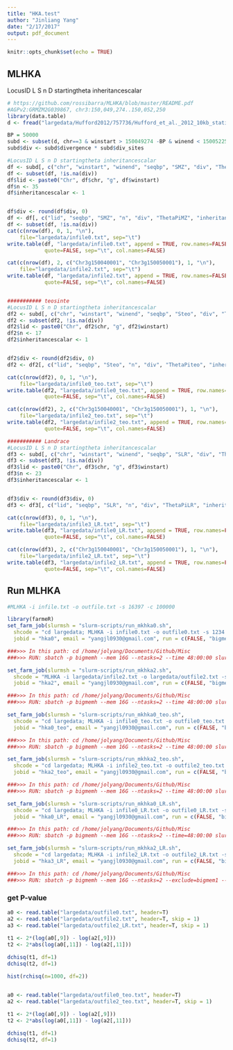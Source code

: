 ```yaml
---
title: "HKA.test"
author: "Jinliang Yang"
date: "2/17/2017"
output: pdf_document
---
```


```r
knitr::opts_chunk$set(echo = TRUE)
```



## MLHKA
LocusID L S n D startingtheta inheritancescalar

```r
# https://github.com/rossibarra/MLHKA/blob/master/README.pdf
#AGPv2:GRMZM2G039867, chr3:150,049,274..150,052,250
library(data.table)
d <- fread("largedata/Hufford2012/757736/Hufford_et_al._2012_10kb_statistics.txt", data.table=FALSE)

BP = 50000
subd <- subset(d, chr==3 & winstart > 150049274 -BP & winend < 150052250 + BP)
subd$div <- subd$divergence * subd$div_sites

#LocusID L S n D startingtheta inheritancescalar
df <- subd[, c("chr", "winstart", "winend", "seqbp", "SMZ", "div", "ThetaPiMZ")]
df <- subset(df, !is.na(div))
df$lid <- paste0("Chr", df$chr, "g", df$winstart)
df$n <- 35
df$inheritancescalar <- 1


df$div <- round(df$div, 0)
df <- df[, c("lid", "seqbp", "SMZ", "n", "div", "ThetaPiMZ", "inheritancescalar")]
df <- subset(df, !is.na(div))
cat(c(nrow(df), 0, 1, "\n"), 
    file="largedata/infile0.txt", sep="\t")
write.table(df, "largedata/infile0.txt", append = TRUE, row.names=FALSE, 
            quote=FALSE, sep="\t", col.names=FALSE)

cat(c(nrow(df), 2, c("Chr3g150040001", "Chr3g150050001"), 1, "\n"), 
    file="largedata/infile2.txt", sep="\t")
write.table(df, "largedata/infile2.txt", append = TRUE, row.names=FALSE, 
            quote=FALSE, sep="\t", col.names=FALSE)


########### teosinte
#LocusID L S n D startingtheta inheritancescalar
df2 <- subd[, c("chr", "winstart", "winend", "seqbp", "Steo", "div", "ThetaPiteo")]
df2 <- subset(df2, !is.na(div))
df2$lid <- paste0("Chr", df2$chr, "g", df2$winstart)
df2$n <- 17
df2$inheritancescalar <- 1


df2$div <- round(df2$div, 0)
df2 <- df2[, c("lid", "seqbp", "Steo", "n", "div", "ThetaPiteo", "inheritancescalar")]

cat(c(nrow(df2), 0, 1, "\n"), 
    file="largedata/infile0_teo.txt", sep="\t")
write.table(df2, "largedata/infile0_teo.txt", append = TRUE, row.names=FALSE, 
            quote=FALSE, sep="\t", col.names=FALSE)

cat(c(nrow(df2), 2, c("Chr3g150040001", "Chr3g150050001"), 1, "\n"), 
    file="largedata/infile2_teo.txt", sep="\t")
write.table(df2, "largedata/infile2_teo.txt", append = TRUE, row.names=FALSE, 
            quote=FALSE, sep="\t", col.names=FALSE)

########### Landrace
#LocusID L S n D startingtheta inheritancescalar
df3 <- subd[, c("chr", "winstart", "winend", "seqbp", "SLR", "div", "ThetaPiLR")]
df3 <- subset(df3, !is.na(div))
df3$lid <- paste0("Chr", df3$chr, "g", df3$winstart)
df3$n <- 23
df3$inheritancescalar <- 1


df3$div <- round(df3$div, 0)
df3 <- df3[, c("lid", "seqbp", "SLR", "n", "div", "ThetaPiLR", "inheritancescalar")]

cat(c(nrow(df3), 0, 1, "\n"), 
    file="largedata/infile3_LR.txt", sep="\t")
write.table(df3, "largedata/infile0_LR.txt", append = TRUE, row.names=FALSE, 
            quote=FALSE, sep="\t", col.names=FALSE)

cat(c(nrow(df3), 2, c("Chr3g150040001", "Chr3g150050001"), 1, "\n"), 
    file="largedata/infile2_LR.txt", sep="\t")
write.table(df3, "largedata/infile2_LR.txt", append = TRUE, row.names=FALSE, 
            quote=FALSE, sep="\t", col.names=FALSE)
```


## Run MLHKA
```r

#MLHKA -i infile.txt -o outfile.txt -s 16397 -c 100000

library(farmeR)
set_farm_job(slurmsh = "slurm-scripts/run_mkhka0.sh",
  shcode = "cd largedata; MLHKA -i infile0.txt -o outfile0.txt -s 1234 -c 100000", wd = NULL, 
  jobid = "hka0", email = "yangjl0930@gmail.com", run = c(FALSE, "bigmemh", 2))

###>>> In this path: cd /home/jolyang/Documents/Github/Misc
###>>> RUN: sbatch -p bigmemh --mem 16G --ntasks=2 --time 48:00:00 slurm-scripts/run_mkhka0.sh

set_farm_job(slurmsh = "slurm-scripts/run_mkhka2.sh",
  shcode = "MLHKA -i largedata/infile2.txt -o largedata/outfile2.txt -s 1234 -c 100000", wd = NULL, 
  jobid = "hka2", email = "yangjl0930@gmail.com", run = c(FALSE, "bigmemh", 2))

###>>> In this path: cd /home/jolyang/Documents/Github/Misc
###>>> RUN: sbatch -p bigmemh --mem 16G --ntasks=2 --time 48:00:00 slurm-scripts/run_mkhka2.sh

set_farm_job(slurmsh = "slurm-scripts/run_mkhka0_teo.sh",
  shcode = "cd largedata; MLHKA -i infile0_teo.txt -o outfile0_teo.txt -s 1234 -c 100000", wd = NULL, 
  jobid = "hka0_teo", email = "yangjl0930@gmail.com", run = c(FALSE, "bigmemh", 2))

###>>> In this path: cd /home/jolyang/Documents/Github/Misc
###>>> RUN: sbatch -p bigmemh --mem 16G --ntasks=2 --time 48:00:00 slurm-scripts/run_mkhka0_teo.sh

set_farm_job(slurmsh = "slurm-scripts/run_mkhka2_teo.sh",
  shcode = "cd largedata; MLHKA -i infile2_teo.txt -o outfile2_teo.txt -s 1234 -c 100000", wd = NULL, 
  jobid = "hka2_teo", email = "yangjl0930@gmail.com", run = c(FALSE, "bigmemh", 2))

###>>> In this path: cd /home/jolyang/Documents/Github/Misc
###>>> RUN: sbatch -p bigmemh --mem 16G --ntasks=2 --time 48:00:00 slurm-scripts/run_mkhka2_teo.sh

set_farm_job(slurmsh = "slurm-scripts/run_mkhka0_LR.sh",
  shcode = "cd largedata; MLHKA -i infile0_LR.txt -o outfile0_LR.txt -s 1234 -c 100000", wd = NULL, 
  jobid = "hka0_LR", email = "yangjl0930@gmail.com", run = c(FALSE, "bigmemh", 2))

###>>> In this path: cd /home/jolyang/Documents/Github/Misc
###>>> RUN: sbatch -p bigmemh --mem 16G --ntasks=2 --time=48:00:00 slurm-scripts/run_mkhka0_LR.sh

set_farm_job(slurmsh = "slurm-scripts/run_mkhka2_LR.sh",
  shcode = "cd largedata; MLHKA -i infile2_LR.txt -o outfile2_LR.txt -s 1234 -c 100000", wd = NULL, 
  jobid = "hka3_LR", email = "yangjl0930@gmail.com", run = c(FALSE, "bigmemh", 2))

###>>> In this path: cd /home/jolyang/Documents/Github/Misc
###>>> RUN: sbatch -p bigmemh --mem 16G --ntasks=2 --exclude=bigmem1 --time=48:00:00 slurm-scripts/run_mkhka2_LR.sh
```



### get P-value
```r
a0 <- read.table("largedata/outfile0.txt", header=T)
a2 <- read.table("largedata/outfile2.txt", header=T, skip = 1)
a3 <- read.table("largedata/outfile2_LR.txt", header=T, skip = 1)
     
t1 <- 2*(log(a0[,9]) - log(a2[,9]))
t2 <- 2*abs(log(a0[,11]) - log(a2[,11]))

dchisq(t1, df=1)
dchisq(t2, df=1)

hist(rchisq(n=1000, df=2))


a0 <- read.table("largedata/outfile0_teo.txt", header=T)
a2 <- read.table("largedata/outfile2_teo.txt", header=T, skip = 1)
    
t1 <- 2*(log(a0[,9]) - log(a2[,9]))
t2 <- 2*abs(log(a0[,11]) - log(a2[,11]))

dchisq(t1, df=1)
dchisq(t2, df=1)

```









